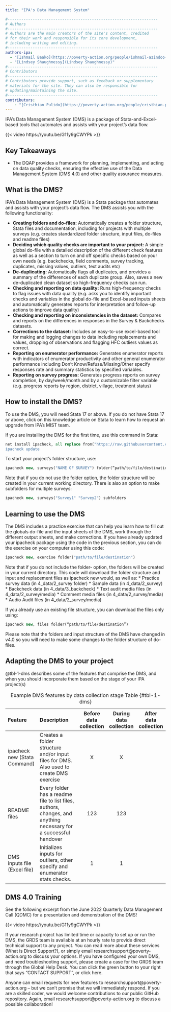 ```yaml
---
title: "IPA's Data Management System"

#------------------------------------------------------------------
# Authors
#------------------------------------------------------------------
# Authors are the main creators of the site's content, credited
# for their work and responsible for its core development,
# including writing and editing.
#------------------------------------------------------------------
authors-ipa:
  - "[Ishmail Baako](https://poverty-action.org/people/ishmail-azindoo-baako)"
  - "[Lindsey Shaughnessy](Lindsey Shaughnessy)"
#------------------------------------------------------------------
# Contributors
#------------------------------------------------------------------
# Contributors provide support, such as feedback or supplementary
# materials for the site. They can also be responsible for
# updating/maintaining the site.
#------------------------------------------------------------------
contributors:
    - "[Cristhian Pulido](https://poverty-action.org/people/cristhian-pulido)"
---
```


:::{.custom-summary-block}
IPA's Data Management System (DMS) is a package of Stata-and-Excel-based tools that automates and assists with your project's data flow.
:::


{{< video https://youtu.be/G11y9gCWYPk >}}


:::{.callout-tip appearance="simple"}
## Key Takeaways
* The DQAP provides a framework for planning, implementing, and acting on data quality checks, ensuring the effective use of the Data Management System (DMS 4.0) and other quality assurance measures.
:::

## What is the DMS?
IPA's Data Management System (DMS) is a Stata package that automates and assists with your project's data flow. The DMS assists you with the following functionality:

* **Creating folders and do-files:** Automatically creates a folder structure, Stata files and documentation, including for projects with multiple surveys (e.g. creates standardized folder structure, input files, do-files and readme files)
* **Deciding which quality checks are important to your project:** A simple global do-file with a detailed description of the different check features as well as a section to turn on and off specific checks based on your own needs (e.g. backchecks, field comments, survey tracking, duplicates, missing values, outliers, text audits etc)
* **De-duplicating:** Automatically flags all duplicates, and provides a summary of the differences of each duplicate group. Also, saves a new de-duplicated clean dataset so high-frequency checks can run.
* **Checking and reporting on data quality:** Runs high-frequency checks to flag issues with data quality (e.g. asks you to identify important checks and variables in the global do-file and Excel-based inputs sheets and automatically generates reports for interpretation and follow-up actions to improve data quality)
* **Checking and reporting on inconsistencies in the dataset:** Compares and reports on the differences in responses in the Survey & Backchecks datasets.
* **Corrections to the dataset:** Includes an easy-to-use excel-based tool for making and logging changes to data including replacements and values, dropping of observations and flagging HFC outliers values as correct.
* **Reporting on enumerator performance:** Generates enumerator reports with indicators of enumerator productivity and other general enumerator performance including Don't Know/Refuse/Missing/Other specify responses rate and summary statistics by specified variables.
* **Reporting on survey progress:** Generates progress reports on survey completion, by day/week/month and by a customizable filter variable (e.g. progress reports by region, district, village, treatment status)

## How to install the DMS?
To use the DMS, you will need Stata 17 or above. If you do not have Stata 17 or above, click on this knowledge article on Stata to learn how to request an upgrade from IPA's MIST team.

If you are installing the DMS for the first time, use this command in Stata:

```stata
net install ipacheck, all replace from("https://raw.githubusercontent.com/PovertyAction/high-frequency-checks/master"") replace
ipacheck update
```

To start your project's folder structure, use:

```stata
ipacheck new, surveys("NAME OF SURVEY") folder(“path/to/file/destination”)
```

Note that if you do not use the folder option, the folder structure will be created in your current working directory.
There is also an option to make subfolders for multiple surveys:

```stata
ipacheck new, surveys("Survey1" "Survey2") subfolders
```

## Learning to use the DMS
The DMS includes a practice exercise that can help you learn how to fill out the globals do-file and the input sheets of the DMS, work through the different output sheets, and make corrections. If you have already updated your ipacheck package using the code in the previous section, you can do the exercise on your computer using this code:

```stata
ipacheck new, exercise folder("path/to/file/destination")
```

Note that if you do not include the folder- option, the folders will be created in your current directory. This code will download the folder structure and input and replacement files as ipacheck new would, as well as:
* Practice survey data (in 4_data/2_survey folder)
* Sample data (in 4_data/2_survey)
* Backcheck data (in 4_data/3_backcheck)
* Text audit media files (in 4_data/2_survey/media)
* Comment media files (in 4_data/2_survey/media)
* Audio Audit files (in 4_data/2_survey/media)

If you already use an existing file structure, you can download the files only using:

```stata
ipacheck new, files folder(“path/to/file/destination”)
```

Please note that the folders and input structure of the DMS have changed in v4.0 so you will need to make some changes to the folder structure of do-files.

## Adapting the DMS to your project

@tbl-1-dms describes some of the features that comprise the DMS, and when you should incorporate them based on the stage of your IPA project(s)

| Feature | Description | Before data collection | During data collection | After data collection |
|:-----------|:-------------------|:-------:|:-------:|:-------:|
| ipacheck new (Stata Command) | Creates a folder structure and/or input files for DMS. Also used to create DMS exercise |  X |  X   | |
| README files | Every folder has a readme file to list files, authors, changes, and anything necessary for a successful handover  |   123 |  123   | |
| DMS inputs file (Excel file) | Initializes inputs for outliers, other specify and enumerator stats checks.     |     1 |   1    | |

: Example DMS features by data collection stage Table {#tbl-1-dms}

## DMS 4.0 Training

See the following excerpt from the June 2022 Quarterly Data Management Call (QDMC) for a presentation and demonstration of the DMS!

{{< video https://youtu.be/G11y9gCWYPk >}}


::: {.callout-warning title="Do you need support with the DMS?"}
If your research project has limited time or capacity to set up or run the DMS, the GRDS team is available at an hourly rate to provide direct technical support to any project. You can read more about these services (What is Direct Support?), or simply email researchsupport@poverty-action.org to discuss your options.
If you have configured your own DMS, and need troubleshooting support, please create a case for the GRDS team through the Global Help Desk. You can click the green button to your right that says "CONTACT SUPPORT", or click here.
:::

::: {.callout-tip title="Do you have ideas for the DMS?"}
Anyone can email requests for new features to researchsupport@poverty-action.org -- but we can't promise that we will immediately respond.
If you are a skilled coder, we would welcome contributions to our public GitHub repository. Again, email researchsupport@poverty-action.org to discuss a possible collaboration!
:::
